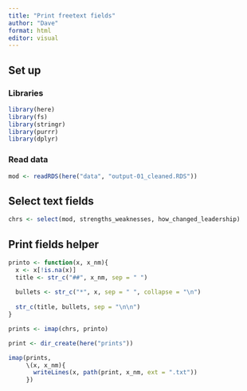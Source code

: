 ```yaml
---
title: "Print freetext fields"
author: "Dave"
format: html
editor: visual
---
```


## Set up

### Libraries

```r
library(here)
library(fs)
library(stringr)
library(purrr)
library(dplyr)
```

### Read data

```r
mod <- readRDS(here("data", "output-01_cleaned.RDS"))
```

## Select text fields

```r
chrs <- select(mod, strengths_weaknesses, how_changed_leadership)
```

## Print fields helper

```r
printo <- function(x, x_nm){
  x <- x[!is.na(x)]
  title <- str_c("##", x_nm, sep = " ")
  
  bullets <- str_c("*", x, sep = " ", collapse = "\n")
  
  str_c(title, bullets, sep = "\n\n")
}

prints <- imap(chrs, printo)

print <- dir_create(here("prints"))

imap(prints, 
     \(x, x_nm){
       writeLines(x, path(print, x_nm, ext = ".txt"))
     })
```

